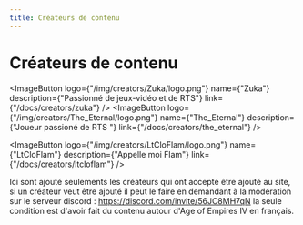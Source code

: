 ```yaml
---
title: Créateurs de contenu
---
```


    
# Créateurs de contenu

<ButtonImageBox>

  <ImageButton 
    logo={"/img/creators/Zuka/logo.png"} 
    name={"Zuka"} 
    description={"Passionné de jeux-vidéo et de RTS"} 
    link={"/docs/creators/zuka"}
  />
  <ImageButton 
    logo={"/img/creators/The_Eternal/logo.png"} 
    name={"The_Eternal"} 
    description={"Joueur passioné de RTS "} 
    link={"/docs/creators/the_eternal"}
  />

  <ImageButton 
    logo={"/img/creators/LtCloFlam/logo.png"} 
    name={"LtCloFlam"} 
    description={"Appelle moi Flam"} 
    link={"/docs/creators/ltcloflam"}
  />

</ButtonImageBox>

Ici sont ajouté seulements les créateurs qui ont accepté être ajouté au site, si un créateur veut être ajouté
il peut le faire en demandant à la modération sur le serveur discord : https://discord.com/invite/56JC8MH7qN
la seule condition est d'avoir fait du contenu autour d'Age of Empires IV en français.